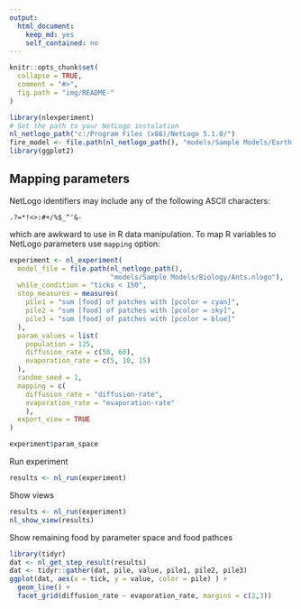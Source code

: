 ```yaml
---
output: 
  html_document: 
    keep_md: yes
    self_contained: no
---
```


```r
knitr::opts_chunk$set(
  collapse = TRUE,
  comment = "#>",
  fig.path = "img/README-"
)
```


```r
library(nlexperiment)
# Set the path to your NetLogo instalation
nl_netlogo_path("c:/Program Files (x86)/NetLogo 5.1.0/") 
fire_model <- file.path(nl_netlogo_path(), "models/Sample Models/Earth Science/Fire.nlogo")
library(ggplot2)
```


## Mapping parameters
NetLogo identifiers may include any of the following ASCII characters:

`.?=*!<>:#+/%$_^'&-`

which are awkward to use in R data manipulation. 
To map R variables to NetLogo parameters use `mapping` option:


```r
experiment <- nl_experiment(
  model_file = file.path(nl_netlogo_path(), 
                         "models/Sample Models/Biology/Ants.nlogo"), 
  while_condition = "ticks < 150",
  step_measures = measures(
    pile1 = "sum [food] of patches with [pcolor = cyan]",  
    pile2 = "sum [food] of patches with [pcolor = sky]",  
    pile3 = "sum [food] of patches with [pcolor = blue]"  
  ),
  param_values = list(
    population = 125,
    diffusion_rate = c(50, 60),
    evaporation_rate = c(5, 10, 15)
  ),
  random_seed = 1,
  mapping = c(
    diffusion_rate = "diffusion-rate",
    evaporation_rate = "evaporation-rate"
    ),
  export_view = TRUE
)

experiment$param_space
```

Run experiment
```r
results <- nl_run(experiment)
```

Show views
```r
results <- nl_run(experiment)
nl_show_view(results)
```

Show remaining food by parameter space and food pathces
```r
library(tidyr)
dat <- nl_get_step_result(results)
dat <- tidyr::gather(dat, pile, value, pile1, pile2, pile3)
ggplot(dat, aes(x = tick, y = value, color = pile) ) +
  geom_line() +
  facet_grid(diffusion_rate ~ evaporation_rate, margins = c(2,3))
```

